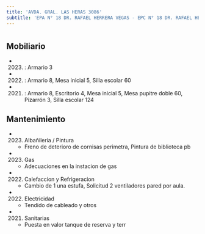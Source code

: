 ```yaml
---
title: 'AVDA. GRAL. LAS HERAS 3086'
subtitle: 'EPA N° 18 DR. RAFAEL HERRERA VEGAS - EPC N° 18 DR. RAFAEL HERRERA VEGAS - JIN C (EPCJS 18/01°) (SEDE) - ESEA EN DANZA MASTRAZZI CURSO VOCACIONAL DE DANZA Y EXPRESIÓN CORPORAL JUVENIL N° 03 - ESEA EN DANZA MASTRAZZI CURSO VOCACIONAL DE DANZA Y EXPRESIÓN CORPORAL INFANTIL N° 01'
---
```


#


## Mobiliario

*  (2023) : Armario 3 

*  (2022) : Armario 8, Mesa inicial 5, Silla escolar 60 

*  (2021) : Armario 8, Escritorio 4, Mesa inicial 5, Mesa pupitre doble 60, Pizarrón 3, Silla escolar 124 





## Mantenimiento

*  (2023) Albañileria / Pintura 
    + Freno de deterioro de cornisas perimetra, Pintura de biblioteca pb

*  (2023) Gas 
    + Adecuaciones en la instacion de gas

*  (2022) Calefaccion y Refrigeracion 
    + Cambio de 1 una estufa, Solicitud 2 ventiladores pared por aula.

*  (2022) Electricidad 
    + Tendido de cableado y otros

*  (2021) Sanitarias 
    + Puesta en valor tanque de reserva y terr



